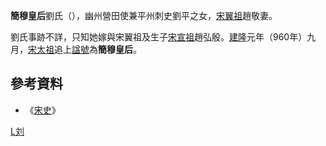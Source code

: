 '''簡穆皇后'''劉氏（{{bd|？||？|catIdx=Liu,刘}}），幽州營田使兼平州刺史劉平之女，[[趙敬|宋翼祖]]趙敬妻。

劉氏事跡不詳，只知她嫁與宋翼祖及生子[[趙弘殷|宋宣祖]]趙弘殷。[[建隆|建隆]]元年（960年）九月，[[赵匡胤|宋太祖]]追上[[谥号|諡號]]為'''簡穆皇后'''。

==參考資料==
*《[[宋史|宋史]]》

{{模板:宋朝皇后}}

[[category:宋朝追封皇后|L刘]]